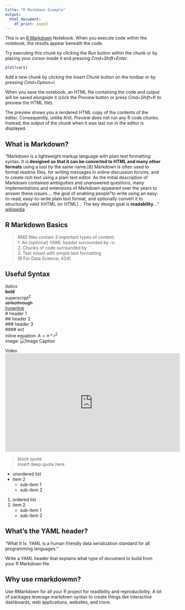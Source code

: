 ```yaml
---
title: "R Markdown Example"
output:
  html_document:
    df_print: paged
---
```


This is an [R Markdown](http://rmarkdown.rstudio.com) Notebook. When you execute code within the notebook, the results appear beneath the code. 

Try executing this chunk by clicking the *Run* button within the chunk or by placing your cursor inside it and pressing *Cmd+Shift+Enter*. 

```r
plot(cars)
```

Add a new chunk by clicking the *Insert Chunk* button on the toolbar or by pressing *Cmd+Option+I*.

When you save the notebook, an HTML file containing the code and output will be saved alongside it (click the *Preview* button or press *Cmd+Shift+K* to preview the HTML file). 

The preview shows you a rendered HTML copy of the contents of the editor. Consequently, unlike *Knit*, *Preview* does not run any R code chunks. Instead, the output of the chunk when it was last run in the editor is displayed.

## What is Markdown?

"Markdown is a lightweight markup language with plain text formatting syntax. It is **designed so that it can be converted to HTML and many other formats** using a tool by the same name.[8] Markdown is often used to format readme files, for writing messages in online discussion forums, and to create rich text using a plain text editor. As the initial description of Markdown contained ambiguities and unanswered questions, many implementations and extensions of Markdown appeared over the years to answer these issues.... the goal of enabling people "to write using an easy-to-read, easy-to-write plain text format, and optionally convert it to structurally valid XHTML (or HTML)... The key design goal is **readability**..." [wikipedia](https://en.wikipedia.org/wiki/Markdown)

## R Markdown Basics  
> RMD files contain 3 important types of content:  
1. An (optional) YAML header surrounded by --s.  
2. Chunks of code surrounded by ```.  
3. Text mixed with simple text formatting  
(R For Data Science, 424)

## Useful Syntax

*italics*  
**bold**  
superscript^2^  
~~strikethrough~~  
[hyperlink](url)  
# header 1  
## header 2  
### header 3  
#### ect  
inline equation: $A = \pi*r^{2}$  
image: ![Image Caption](tufts.jpeg)  

Video  
<iframe width="560" height="315" src="https://youtu.be/atiYXm7JZv0" frameborder="0" allowfullscreen></iframe>

> block quote  
Insert deep quote here

* unordered list
* item 2
    + sub-item 1
    + sub-item 2

1. ordered list
2. item 2
    + sub-item 1
    + sub-item 2 

## What's the YAML header?  
"What It Is: YAML is a human friendly data serialization standard for all programming languages." 

Write a YAML header that explains what type of
document to build from your R Markdown file.


## Why use rmarkdowmn?  
Use RMarkdown for all your R project for readibility and reproducibility. A lot of packages leverage markdown syntax to create things like interactive dashboards, web applications, websites, and more.




